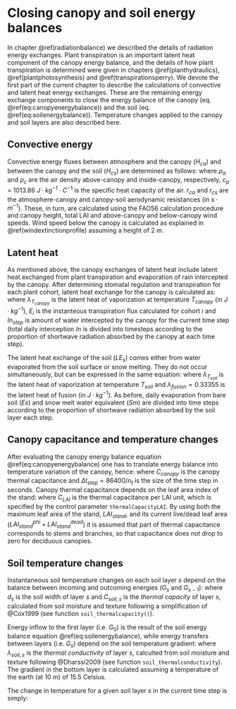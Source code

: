 # Closing canopy and soil energy balances {#closecanopysoilenergybalance}

In chapter \@ref(radiationbalance) we described the details of radiation energy exchanges. Plant transpiration is an important latent heat component of the canopy energy balance, and the details of how plant transpiration is determined were given in chapters \@ref(planthydraulics), \@ref(plantphotosynthesis) and \@ref(transpirationsperry). We devote the first part of the current chapter to describe the calculations of convective and latent heat energy exchanges. These are the remaining energy exchange components to close the energy balance of the canopy (eq. \@ref(eq:canopyenergybalance)) and the soil (eq. \@ref(eq:soilenergybalance)). Temperature changes applied to the canopy and soil layers are also described here.

## Convective energy

Convective energy fluxes between atmosphere and the canopy ($H_{ca}$) and between the canopy and the soil ($H_{cs}$) are determined as follows:
\begin{eqnarray}
H_{ca} &=& \frac{\rho_{a} \cdot c_p}{r_{ca}}\cdot (T_{can} - T_a) \\
H_{cs} &=& \frac{\rho_{c} \cdot c_p}{r_{cs}}\cdot (T_{can} - T_{soil})
\end{eqnarray}
where $\rho_{a}$ and $\rho_{c}$ are the air density above-canopy and inside-canopy, respectively, $c_{p}$ = 1013.86 $J·kg^{-1}·C^{-1}$ is the specific heat capacity of the air. $r_{ca}$ and $r_{cs}$ are the atmosphere-canopy and canopy-soil aerodynamic resistances (in $s·m^{-1}$). These, in turn, are calculated using the FAO56 calculation procedure and canopy height, total LAI and above-canopy and below-canopy wind speeds. Wind speed below the canopy is calculated as explained in \@ref(windextinctionprofile) assuming a height of 2 m.

## Latent heat
As mentioned above, the canopy exchanges of latent heat include latent heat exchanged from plant transpiration and evaporation of rain intercepted by the canopy. After determining stomatal regulation and transpiration for each plant cohort, latent heat exchange for the canopy is calculated as:
\begin{equation}
LE_{c} = \lambda_{T_{canopy}} \left(In_{step} + \sum_{i}{E_i} \right)
\end{equation}
where $\lambda_{T_{canopy}}$ is the latent heat of vaporization at temperature $T_{canopy}$ (in $J·kg^{-1}$), $E_i$ is the instanteous transpiration flux calculated for cohort $i$ and $In_{step}$ is amount of water intercepted by the canopy for the current time step (total daily interception $In$ is divided into timesteps according to the proportion of shortwave radiation absorbed by the canopy at each time step).

The latent heat exchange of the soil ($LE_s$) comes either from water evaporated from the soil surface or snow melting. They do not occur simultaneously, but can be expressed in the same equation:
\begin{equation}
LE_s = \lambda_{T_{soil}} \cdot Es_{step} + \lambda_{fusion} \cdot Sm_{step}
\end{equation}
where $\lambda_{T_{soil}}$ is the latent heat of vaporization at temperature $T_{soil}$  and $\lambda_{fusion} = 0.33355$ is the latent heat of fusion (in $J·kg^{-1}$). As before, daily evaporation from bare soil ($Es$) and snow melt water equivalent ($Sm$) are divided into time steps according to the proportion of shortwave radiation absorbed by the soil layer each step.

## Canopy capacitance and temperature changes {#canopycapacitancetemperature}

After evaluating the canopy energy balance equation \@ref(eq:canopyenergybalance) one has to translate energy balance into temperature variation of the canopy, hence:
\begin{equation}
\Delta T_{canopy} =  \Delta t_{step} \cdot \frac{K_{abs,ca} + (L_{abs,ca} - L_{em,c}) + (L_{abs,cs} - L_{em,c}) - LE_{c} - H_{ca} - H_{cs}}{C_{canopy}}
\end{equation}
where $C_{canopy}$ is the canopy thermal capacitance and $\Delta t_{step} = 86400/n_t$ is the size of the time step in seconds. Canopy thermal capacitance depends on the leaf area index of the stand:
\begin{equation}
C_{canopy} = C_{LAI} \cdot \frac{0.8 \cdot LAI_{stand} + 1.2 \cdot (LAI_{stand}^{phi} + \cdot LAI_{stand}^{dead})}{2}
\end{equation}
where $C_{LAI}$ is the thermal capacitance per LAI unit, which is specified by the control parameter `thermalCapacityLAI`. By using both the maximum leaf area of the stand, $LAI_{stand}$, and its current live/dead leaf area ($LAI_{stand}^{phi}+LAI_{stand}^{dead}$) it is assumed that part of thermal capacitance corresponds to stems and branches, so that capacitance does not drop to zero for deciduous canopies.

## Soil temperature changes

Instantaneous soil temperature changes on each soil layer $s$ depend on the balance between incoming and outcoming energies ($G_s$ and $G_{s-1}$):
\begin{equation}
C_{soil,s} \cdot \frac{\delta T_{soil,s}}{\delta t} = \frac{G_s - G_{s-1}}{d_s}
\end{equation}
where $d_s$ is the soil width of layer $s$ and $C_{soil,s}$ is the *thermal capacity* of layer $s$, calculated from soil moisture and texture following a simplification of @Cox1999 (see function `soil_thermalcapacity()`).

Energy inflow to the first layer (i.e. $G_0$) is the result of the soil energy balance equation \@ref(eq:soilenergybalance), while energy transfers between layers (i.e. $G_s$) depend on the soil temperature gradient:
\begin{eqnarray}
G_0 &=&  K_{abs,sa} + L_{abs,sa} - L_{em,s} + L_{abs,sc} + H_{cs} - LE_{s} \\
G_k &=& \lambda_{soil,s} \cdot \frac{\delta T_{soil,s}}{\delta z}
\end{eqnarray}
where $\lambda_{soil,s}$ is the *thermal conductivity* of layer $s$, calculted from soil moisture and texture following @Dharssi2009 (see function `soil_thermalconductivity`). The gradient in the bottom layer is calculated assuming a temperature of the earth (at 10 m) of 15.5 Celsius.

The change in temperature for a given soil layer $s$ in the current time step is simply:
\begin{equation}
\Delta T_{soil,s} = \Delta t_{step} \cdot \frac{\delta T_{soil,s}}{\delta t}
\end{equation}
